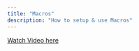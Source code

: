 ```yaml
---
title: "Macros"
description: "How to setup & use Macros"
---
```


[Watch Video here](https://www.loom.com/share/010ec4777747491dba964a57e42d01ca?sid=f57ffd30-2c7d-414b-8885-e981ba27e0d4)